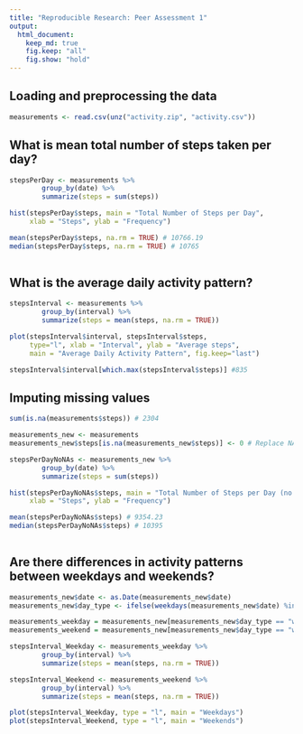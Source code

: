 ```yaml
---
title: "Reproducible Research: Peer Assessment 1"
output: 
  html_document:
    keep_md: true
    fig.keep: "all"
    fig.show: "hold"
---
```



## Loading and preprocessing the data
```r

measurements <- read.csv(unz("activity.zip", "activity.csv"))

```
## What is mean total number of steps taken per day?
```r

stepsPerDay <- measurements %>%
        group_by(date) %>%
        summarize(steps = sum(steps))

hist(stepsPerDay$steps, main = "Total Number of Steps per Day",
     xlab = "Steps", ylab = "Frequency")

mean(stepsPerDay$steps, na.rm = TRUE) # 10766.19
median(stepsPerDay$steps, na.rm = TRUE) # 10765
        

```


## What is the average daily activity pattern?
```r

stepsInterval <- measurements %>%
        group_by(interval) %>%
        summarize(steps = mean(steps, na.rm = TRUE))

plot(stepsInterval$interval, stepsInterval$steps, 
     type="l", xlab = "Interval", ylab = "Average steps", 
     main = "Average Daily Activity Pattern", fig.keep="last")

stepsInterval$interval[which.max(stepsInterval$steps)] #835

```


## Imputing missing values
```r

sum(is.na(measurements$steps)) # 2304

measurements_new <- measurements
measurements_new$steps[is.na(measurements_new$steps)] <- 0 # Replace NA values with 0

stepsPerDayNoNAs <- measurements_new %>%
        group_by(date) %>%
        summarize(steps = sum(steps))

hist(stepsPerDayNoNAs$steps, main = "Total Number of Steps per Day (no NAs)",
     xlab = "Steps", ylab = "Frequency")

mean(stepsPerDayNoNAs$steps) # 9354.23
median(stepsPerDayNoNAs$steps) # 10395
        

```


## Are there differences in activity patterns between weekdays and weekends?
```r

measurements_new$date <- as.Date(measurements_new$date)
measurements_new$day_type <- ifelse(weekdays(measurements_new$date) %in% c("Saturday", "Sunday"), "weekend", "weekday")

measurements_weekday = measurements_new[measurements_new$day_type == "weekday", ]
measurements_weekend = measurements_new[measurements_new$day_type == "weekend", ]

stepsInterval_Weekday <- measurements_weekday %>%
        group_by(interval) %>%
        summarize(steps = mean(steps, na.rm = TRUE))

stepsInterval_Weekend <- measurements_weekend %>%
        group_by(interval) %>%
        summarize(steps = mean(steps, na.rm = TRUE))

plot(stepsInterval_Weekday, type = "l", main = "Weekdays")
plot(stepsInterval_Weekend, type = "l", main = "Weekends")

```
